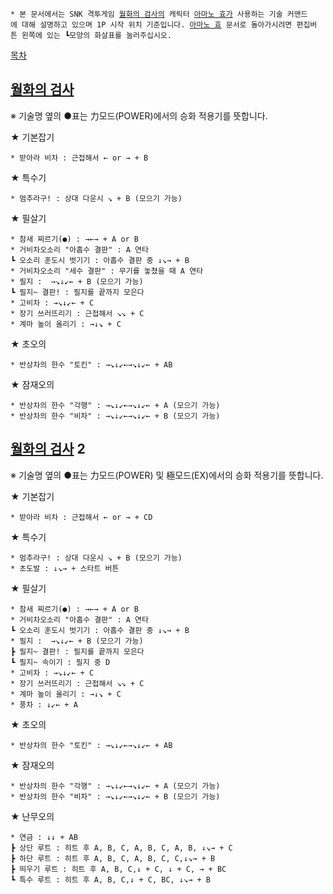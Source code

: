 * 본 문서에서는 SNK 격투게임 [[월화의 검사]]의 캐릭터 [[아마노 효]]가 사용하는 기술 커맨드에 대해 설명하고 있으며 1P 시작 위치 기준입니다. [[아마노 효]] 문서로 돌아가시려면 편집버튼 왼쪽에 있는 ┗모양의 화살표를 눌러주십시오.

[[목차]]

== [[월화의 검사]] ==
※ 기술명 옆의 ●표는 力모드(POWER)에서의 승화 적용기를 뜻합니다.

★ 기본잡기
 * 받아라 비차 : 근접해서 ← or → + B

★ 특수기
 * 멈추라구! : 상대 다운시 ↘ + B (모으기 가능)

★ 필살기
 * 참새 찌르기(●) : →←→ + A or B
 * 거비차오소리 "아홉수 결판" : A 연타
 ┗ 오소리 훈도시 벗기기 : 아홉수 결판 중 ↓↘→ + B
 * 거비차오소리 "세수 결판" : 무기를 놓쳤을 때 A 연타
 * 필지 :  →↘↓↙← + B (모으기 가능)
 ┗ 필지~ 결판! : 필지를 끝까지 모은다
 * 고비차 : →↘↓↙← + C
 * 장기 쓰러뜨리기 : 근접해서 ↘↘ + C
 * 계마 높이 올리기 : →↓↘ + C

★ 초오의
 * 반상차의 한수 "토킨" : →↘↓↙←→↘↓↙← + AB 

★ 잠재오의
 * 반상차의 한수 "각행" : →↘↓↙←→↘↓↙← + A (모으기 가능) 
 * 반상차의 한수 "비차" : →↘↓↙←→↘↓↙← + B (모으기 가능)

== [[월화의 검사]] 2 ==
※ 기술명 옆의 ●표는 力모드(POWER) 및 極모드(EX)에서의 승화 적용기를 뜻합니다.

★ 기본잡기
 * 받아라 비차 : 근접해서 ← or → + CD

★ 특수기
 * 멈추라구! : 상대 다운시 ↘ + B (모으기 가능)
 * 초도발 : ↓↘→ + 스타트 버튼

★ 필살기
 * 참새 찌르기(●) : →←→ + A or B
 * 거비차오소리 "아홉수 결판" : A 연타
 ┗ 오소리 훈도시 벗기기 : 아홉수 결판 중 ↓↘→ + B
 * 필지 :  →↘↓↙← + B (모으기 가능)
 ┣ 필지~ 결판! : 필지를 끝까지 모은다
 ┗ 필지~ 속이기 : 필지 중 D
 * 고비차 : →↘↓↙← + C
 * 장기 쓰러뜨리기 : 근접해서 ↘↘ + C
 * 계마 높이 올리기 : →↓↘ + C
 * 풍차 : ↓↙← + A

★ 초오의
 * 반상차의 한수 "토킨" : →↘↓↙←→↘↓↙← + AB 

★ 잠재오의
 * 반상차의 한수 "각행" : →↘↓↙←→↘↓↙← + A (모으기 가능)
 * 반상차의 한수 "비차" : →↘↓↙←→↘↓↙← + B (모으기 가능)

★ 난무오의
 * 연금 : ↓↓ + AB
 ┣ 상단 루트 : 히트 후 A, B, C, A, B, C, A, B, ↓↘→ + C
 ┣ 하단 루트 : 히트 후 A, B, C, A, B, C, C,↓↘→ + B
 ┣ 띄우기 루트 : 히트 후 A, B, C,↓ + C, ↓ + C, → + BC 
 ┗ 특수 루트 : 히트 후 A, B, C,↓ + C, BC, ↓↘→ + B
